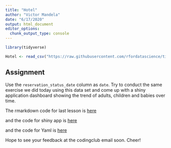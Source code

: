 ---
title: "Hotel"
author: "Victor Mandela"
date: "6/17/2020"
output: html_document
editor_options: 
  chunk_output_type: console
---


```{r}
library(tidyverse)

Hotel <- read_csv("https://raw.githubusercontent.com/rfordatascience/tidytuesday/master/data/2020/2020-02-11/hotels.csv")

```

## Assignment

Use the `reservation_status_date` column as `date`. Try to conduct the same exercise we did today using this data set and come up with a shiny application dashboard showing the trend of adults, children and babies over time.

The rmarkdown code for last lesson is [here](https://github.com/vmandela99/R-Advanced_June_2020/blob/master/Training2.Rmd)

and the code for shiny app is [here](https://github.com/vmandela99/R-Advanced_June_2020/blob/master/app.R)

and the code for Yaml is [here](https://github.com/vmandela99/R-Advanced_June_2020/blob/master/_site.yml)

Hope to see your feedback at the codingclub email soon. Cheer!